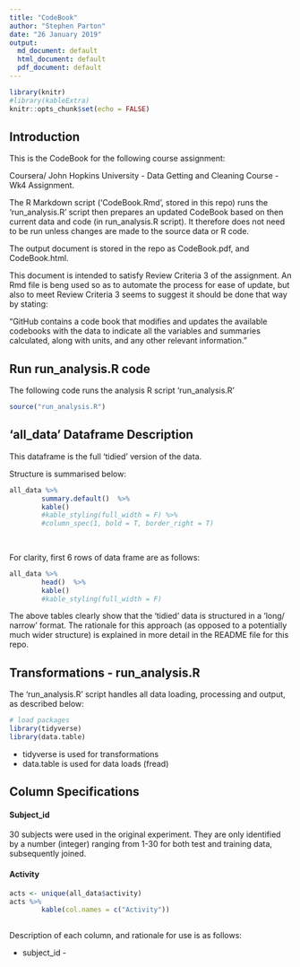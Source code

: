 ```yaml
---
title: "CodeBook"
author: "Stephen Parton"
date: "26 January 2019"
output:
  md_document: default
  html_document: default
  pdf_document: default
---
```


```r
library(knitr)
#library(kableExtra)
knitr::opts_chunk$set(echo = FALSE)
```

## Introduction

This is the CodeBook for the following course assignment:

Coursera/ John Hopkins University - Data Getting and Cleaning Course - Wk4 Assignment.

The R Markdown script ('CodeBook.Rmd', stored in this repo) runs the 'run_analysis.R' script then prepares an updated CodeBook based on then current data and code (in run_analysis.R script). It therefore does not need to be run unless changes are made to the source data or R code.

The output document is stored in the repo as CodeBook.pdf, and CodeBook.html.

This document is intended to satisfy Review Criteria 3 of the assignment. An Rmd file is beng used so as to automate the process for ease of update, but also to meet Review Criteria 3 seems to suggest it should be done that way by stating:

"GitHub contains a code book that modifies and updates the available codebooks with the data to indicate all the variables and summaries calculated, along with units, and any other relevant information."

## Run run_analysis.R code

The following code runs the analysis R script 'run_analysis.R'

```r
source("run_analysis.R")
```

## 'all_data' Dataframe Description


This dataframe is the full 'tidied' version of the data.

Structure is summarised below:
```r
all_data %>%
        summary.default()  %>%
        kable() 
        #kable_styling(full_width = F) %>%
        #column_spec(1, bold = T, border_right = T)
        
        

```

For clarity, first 6 rows of data frame are as follows:

```r
all_data %>%
        head()  %>%
        kable() 
        #kable_styling(full_width = F)


```

The above tables clearly show that the 'tidied' data is structured in a 'long/ narrow' format. The rationale for this approach (as opposed to a potentially much wider structure) is explained in more detail in the README file for this repo.

## Transformations - run_analysis.R

The 'run_analysis.R' script handles all data loading, processing and output, as described below:

```r
# load packages
library(tidyverse)
library(data.table)


```

* tidyverse is used for transformations
* data.table is used for data loads (fread)


## Column Specifications


#### Subject_id

30 subjects were used in the original experiment. They are only identified by a number (integer) ranging from 1-30 for both test and training data, subsequently joined.



#### Activity

```r
acts <- unique(all_data$activity)
acts %>%
        kable(col.names = c("Activity"))
 
```




Description of each column, and rationale for use is as follows:

 * subject_id - 
